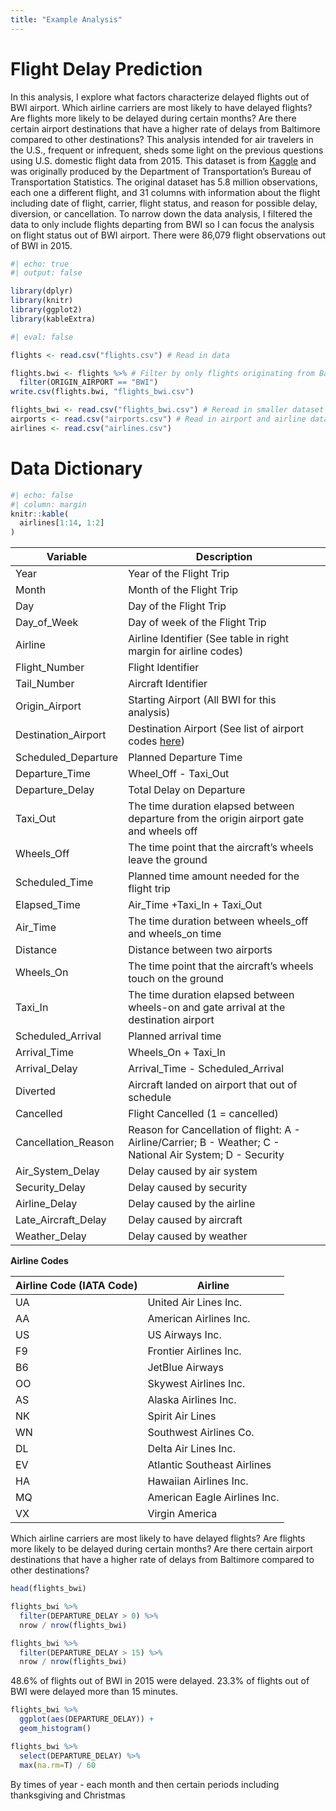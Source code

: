 ```yaml
---
title: "Example Analysis"
---
```


# **Flight Delay Prediction**

In this analysis, I explore what factors characterize delayed flights out of BWI airport. Which airline carriers are most likely to have delayed flights? Are flights more likely to be delayed during certain months? Are there certain airport destinations that have a higher rate of delays from Baltimore compared to other destinations? This analysis intended for air travelers in the U.S., frequent or infrequent, sheds some light on the previous questions using U.S. domestic flight data from 2015. This dataset is from [Kaggle](https://www.kaggle.com/datasets/usdot/flight-delays?select=flights.csv) and was originally produced by the Department of Transportation's Bureau of Transportation Statistics. The original dataset has 5.8 million observations, each one a different flight, and 31 columns with information about the flight including date of flight, carrier, flight status, and reason for possible delay, diversion, or cancellation. To narrow down the data analysis, I filtered the data to only include flights departing from BWI so I can focus the analysis on flight status out of BWI airport. There were 86,079 flight observations out of BWI in 2015.

```r
#| echo: true
#| output: false

library(dplyr)
library(knitr)
library(ggplot2)
library(kableExtra)
```

```r
#| eval: false

flights <- read.csv("flights.csv") # Read in data

flights.bwi <- flights %>% # Filter by only flights originating from Baltimore
  filter(ORIGIN_AIRPORT == "BWI")
write.csv(flights.bwi, "flights_bwi.csv")
```

```r
flights_bwi <- read.csv("flights_bwi.csv") # Reread in smaller dataset
airports <- read.csv("airports.csv") # Read in airport and airline data
airlines <- read.csv("airlines.csv")
```

# Data Dictionary

```r
#| echo: false
#| column: margin
knitr::kable(
  airlines[1:14, 1:2]
)
```

| Variable            | Description                                                                                                                     |
|---------------|---------------------------------------------------------|
| Year                | Year of the Flight Trip                                                                                                         |
| Month               | Month of the Flight Trip                                                                                                        |
| Day                 | Day of the Flight Trip                                                                                                          |
| Day_of_Week         | Day of week of the Flight Trip                                                                                                  |
| Airline             | Airline Identifier (See table in right margin for airline codes)                                                                |
| Flight_Number       | Flight Identifier                                                                                                               |
| Tail_Number         | Aircraft Identifier                                                                                                             |
| Origin_Airport      | Starting Airport (All BWI for this analysis)                                                                                    |
| Destination_Airport | Destination Airport (See list of airport codes [here](https://www.nationsonline.org/oneworld/IATA_Codes/airport_code_list.htm)) |
| Scheduled_Departure | Planned Departure Time                                                                                                          |
| Departure_Time      | Wheel_Off - Taxi_Out                                                                                                            |
| Departure_Delay     | Total Delay on Departure                                                                                                        |
| Taxi_Out            | The time duration elapsed between departure from the origin airport gate and wheels off                                         |
| Wheels_Off          | The time point that the aircraft's wheels leave the ground                                                                      |
| Scheduled_Time      | Planned time amount needed for the flight trip                                                                                  |
| Elapsed_Time        | Air_Time +Taxi_In + Taxi_Out                                                                                                    |
| Air_Time            | The time duration between wheels_off and wheels_on time                                                                         |
| Distance            | Distance between two airports                                                                                                   |
| Wheels_On           | The time point that the aircraft's wheels touch on the ground                                                                   |
| Taxi_In             | The time duration elapsed between wheels-on and gate arrival at the destination airport                                         |
| Scheduled_Arrival   | Planned arrival time                                                                                                            |
| Arrival_Time        | Wheels_On + Taxi_In                                                                                                             |
| Arrival_Delay       | Arrival_Time - Scheduled_Arrival                                                                                                |
| Diverted            | Aircraft landed on airport that out of schedule                                                                                 |
| Cancelled           | Flight Cancelled (1 = cancelled)                                                                                                |
| Cancellation_Reason | Reason for Cancellation of flight: A - Airline/Carrier; B - Weather; C - National Air System; D - Security                      |
| Air_System_Delay    | Delay caused by air system                                                                                                      |
| Security_Delay      | Delay caused by security                                                                                                        |
| Airline_Delay       | Delay caused by the airline                                                                                                     |
| Late_Aircraft_Delay | Delay caused by aircraft                                                                                                        |
| Weather_Delay       | Delay caused by weather                                                                                                         |

**Airline** **Codes**

| Airline Code (IATA Code) | Airline                      |
|--------------------------|------------------------------|
| UA                       | United Air Lines Inc.        |
| AA                       | American Airlines Inc.       |
| US                       | US Airways Inc.              |
| F9                       | Frontier Airlines Inc.       |
| B6                       | JetBlue Airways              |
| OO                       | Skywest Airlines Inc.        |
| AS                       | Alaska Airlines Inc.         |
| NK                       | Spirit Air Lines             |
| WN                       | Southwest Airlines Co.       |
| DL                       | Delta Air Lines Inc.         |
| EV                       | Atlantic Southeast Airlines  |
| HA                       | Hawaiian Airlines Inc.       |
| MQ                       | American Eagle Airlines Inc. |
| VX                       | Virgin America               |

Which airline carriers are most likely to have delayed flights? Are flights more likely to be delayed during certain months? Are there certain airport destinations that have a higher rate of delays from Baltimore compared to other destinations?

```r
head(flights_bwi)

flights_bwi %>% 
  filter(DEPARTURE_DELAY > 0) %>% 
  nrow / nrow(flights_bwi)

flights_bwi %>% 
  filter(DEPARTURE_DELAY > 15) %>% 
  nrow / nrow(flights_bwi)
```

48.6% of flights out of BWI in 2015 were delayed. 23.3% of flights out of BWI were delayed more than 15 minutes.

```r
flights_bwi %>% 
  ggplot(aes(DEPARTURE_DELAY)) +
  geom_histogram()

flights_bwi %>% 
  select(DEPARTURE_DELAY) %>% 
  max(na.rm=T) / 60
```

By times of year - each month and then certain periods including thanksgiving and Christmas
